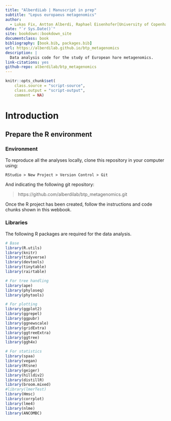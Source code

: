 ```yaml
---
title: "AlberdiLab | Manuscript in prep"
subtitle: "Lepus europaeus metagenomics"
author:
  - Lukas Fix, Antton Alberdi, Raphael Eisenhofer[University of Copenhagen, raphael.eisenhofer@sund.ku.dk]
date: "`r Sys.Date()`"
site: bookdown::bookdown_site
documentclass: book
bibliography: [book.bib, packages.bib]
url: https://alberdilab.github.io/btp_metagenomics
description: |
  Data analysis code for the study of European hare metagenomics.
link-citations: yes
github-repo: alberdilab/btp_metagenomics
---
```


```r
knitr::opts_chunk$set(
    class.source = "script-source",
    class.output = "script-output",
    comment = NA)
```

# Introduction

## Prepare the R environment

### Environment

To reproduce all the analyses locally, clone this repository in your computer using:

```
RStudio > New Project > Version Control > Git
```

And indicating the following git repository:

> https://github.com/alberdilab/btp_metagenomics.git

Once the R project has been created, follow the instructions and code chunks shown in this webbook.

### Libraries

The following R packages are required for the data analysis.

```r
# Base
library(R.utils)
library(knitr)
library(tidyverse)
library(devtools)
library(tinytable)
library(rairtable)

# For tree handling
library(ape)
library(phyloseq)
library(phytools)

# For plotting
library(ggplot2)
library(ggrepel)
library(ggpubr)
library(ggnewscale)
library(gridExtra)
library(ggtreeExtra)
library(ggtree)
library(ggh4x)

# For statistics
library(spaa)
library(vegan)
library(Rtsne)
library(geiger)
library(hilldiv2)
library(distillR)
library(broom.mixed)
#library(lmerTest)
library(Hmsc)
library(corrplot)
library(lme4)
library(nlme)
library(ANCOMBC)
```
